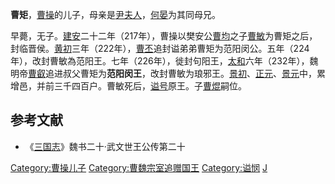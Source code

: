'''曹矩'''，[[曹操|曹操]]的儿子，母亲是[[尹夫人_(曹操)|尹夫人]]，[[何晏|何晏]]为其同母兄。

早薨，无子。[[建安_(东汉)|建安]]二十二年（217年），曹操以樊安公[[曹均|曹均]]之子[[曹敏|曹敏]]为曹矩之后，封临晋侯。[[黄初|黄初]]三年（222年），[[曹丕|曹丕]]追封谥弟弟曹矩为范阳闵公。五年（224年），改封曹敏為范阳王。七年（226年），徙封句阳王，[[太和_(曹魏)|太和]]六年（232年），魏明帝[[曹叡|曹叡]]追进叔父曹矩为'''范阳闵王'''，改封曹敏为琅邪王。[[景初|景初]]、[[正元_(曹魏)|正元]]、[[景元|景元]]中，累增邑，并前三千四百户。曹敏死后，[[谥号|谥号]]原王。子[[曹焜|曹焜]]嗣位。

==参考文献==
*《[[三国志|三国志]]》魏书二十·武文世王公传第二十

{{三国志}}
[[Category:曹操儿子|Category:曹操儿子]]
[[Category:曹魏宗室追赠国王|Category:曹魏宗室追赠国王]]
[[Category:谥悯|Category:谥悯]]
[[Category:曹姓|J]]